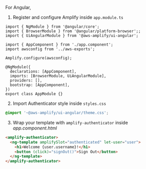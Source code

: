 For Angular,

1. Register and configure Amplify inside `app.module.ts`

```ts{3,12}
import { NgModule } from '@angular/core';
import { BrowserModule } from '@angular/platform-browser';;
import { UiAngularModule } from '@aws-amplify/ui-angular';

import { AppComponent } from './app.component';
import awsconfig from '../aws-exports';

Amplify.configure(awsconfig);

@NgModule({
  declarations: [AppComponent],
  imports: [BrowserModule, UiAngularModule],
  providers: [],
  bootstrap: [AppComponent],
})
export class AppModule {}
```

2. Import Authenticator style inside `styles.css`

```css
@import '~@aws-amplify/ui-angular/theme.css';
```

3. Wrap your template with `amplify-authenticator` inside _app.component.html_

```html
<amplify-authenticator>
  <ng-template amplifySlot="authenticated" let-user="user">
    <h1>Welcome {user.username}!</h1>
    <button (click)="signOut()">Sign Out</button>
  </ng-template>
</amplify-authenticator>
```
